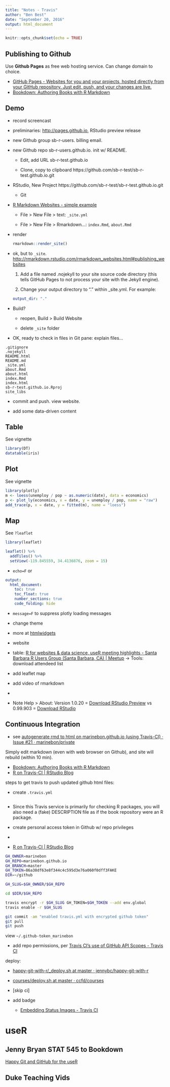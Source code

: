 ```yaml
---
title: "Notes - Travis"
author: "Ben Best"
date: "September 20, 2016"
output: html_document
---
```


```r
knitr::opts_chunk$set(echo = TRUE)
```


## Publishing to Github

Use **Github Pages** as free web hosting service. Can change domain to choice.

* [GitHub Pages - Websites for you and your projects, hosted directly from your GitHub repository. Just edit, push, and your changes are live.](https://pages.github.com/)
* [Bookdown: Authoring Books with R Markdown](https://bookdown.org/yihui/bookdown/github.html)

## Demo

- record screencast

- preliminaries: <http://pages.github.io>, RStudio preview release

- new Github group sb-r-users. billing email.

- new Github repo sb-r-users.github.io. init w/ README.

  - Edit, add URL sb-r-test.github.io

  - Clone, copy to clipboard https://github.com/sb-r-test/sb-r-test.github.io.git

- RStudio, New Project https://github.com/sb-r-test/sb-r-test.github.io.git
  - Git
  
- [R Markdown Websites - simple example](http://rmarkdown.rstudio.com/rmarkdown_websites.html#simple_example)

  - File > New File > text: `_site.yml`

  - File > New File > Rmarkdown...: `index.Rmd`, `about.Rmd`

- render

  ```r
  rmarkdown::render_site()
  ```

- ok, but to `_site`. <http://rmarkdown.rstudio.com/rmarkdown_websites.html#publishing_websites>

  1. Add a file named .nojekyll to your site source code directory (this tells GitHub Pages to not process your site with the Jekyll engine).

  1. Change your output directory to “.” within _site.yml. For example:

  ```yaml
output_dir: "."
```

- Build?

  - reopen, Build > Build Website
  
  - delete `_site` folder

- OK, ready to check in files in Git pane: explain files...

```
.gitignore
.nojekyll
README.html
README.md
_site.yml
about.Rmd
about.html
index.Rmd
index.html
sb-r-test.github.io.Rproj
site_libs
```
- commit and push. view website.

- add some data-driven content

## Table

See vignette

```r
library(DT)
datatable(iris)
```

## Plot

See vignette

```r
library(plotly)
m <- loess(unemploy / pop ~ as.numeric(date), data = economics)
p <- plot_ly(economics, x = date, y = unemploy / pop, name = "raw") 
add_trace(p, x = date, y = fitted(m), name = "loess")
```

## Map

See `?leaflet`

```r
library(leaflet)

leaflet() %>% 
  addTiles() %>% 
  setView(-119.845559, 34.4136876, zoom = 15)
```

- `echo=F` or 

```yaml
output:
  html_document:
    toc: true
    toc_float: true
    number_sections: true
    code_folding: hide
```

- `message=F` to suppress plotly loading messages

- change theme

- more at [htmlwidgets](http://www.htmlwidgets.org/showcase_leaflet.html)

- website 

- table: [R for websites & data science, useR meeting highlights - Santa Barbara R Users Group (Santa Barbara, CA) | Meetup](http://www.meetup.com/Santa-Barbara-R-Users-Group/events/233716974/) -> Tools: download attendeed list

- add leaflet map

- add video of rmarkdown

- 

- Note Help > About: Version 1.0.20 = [Download RStudio Preview](https://www.rstudio.com/products/rstudio/download/preview/) vs 0.99.903 = [Download RStudio](https://www.rstudio.com/products/rstudio/download/)

## Continuous Integration

- see [autogenerate rmd to html on marinebon.github.io (using Travis-CI) · Issue #21 · marinebon/private](https://github.com/marinebon/private/issues/21)

Simply edit markdown (even with web browser on Github), and site will rebuild (within 10 min).

* [Bookdown: Authoring Books with R Markdown](https://bookdown.org/yihui/bookdown/github.html)
* [R on Travis-CI | RStudio Blog](https://blog.rstudio.org/2016/03/09/r-on-travis-ci/)

steps to get travis to push updated github html files:

- create `.travis.yml`

```yaml

```

- Since this Travis service is primarily for checking R packages, you will also need a (fake) DESCRIPTION file as if the book repository were an R package.

- create personal access token in Github w/ repo privileges
- 

- [R on Travis-CI | RStudio Blog](https://blog.rstudio.org/2016/03/09/r-on-travis-ci/)

```bash
GH_OWNER=marinebon
GH_REPO=marinebon.github.io
GH_BRANCH=master
GH_TOKEN=86a38df63e8f344c4c595d3e76a060f0dff3FAKE
DIR=~/github

GH_SLUG=$GH_OWNER/$GH_REPO

cd $DIR/$GH_REPO

travis encrypt -r $GH_SLUG GH_TOKEN=$GH_TOKEN --add env.global
travis enable -r $GH_SLUG

git commit -am "enabled travis.yml with encrypted github token"
git pull
git push
```

view `~/.github-token_marinebon`

- add repo permissions, per [Travis CI's use of GitHub API Scopes - Travis CI](https://docs.travis-ci.com/user/github-oauth-scopes/)

deploy:

- [happy-git-with-r/_deploy.sh at master · jennybc/happy-git-with-r](https://github.com/jennybc/happy-git-with-r/blob/master/_deploy.sh)
- [courses/deploy.sh at master · ccfd/courses](https://github.com/ccfd/courses/blob/master/tools/deploy.sh)


- [skip ci]
- add badge
  - [Embedding Status Images - Travis CI](https://docs.travis-ci.com/user/status-images/)



# useR

## Jenny Bryan STAT 545 to Bookdown

[Happy Git and GitHub for the useR](http://happygitwithr.com/)

## Duke Teaching Vids


